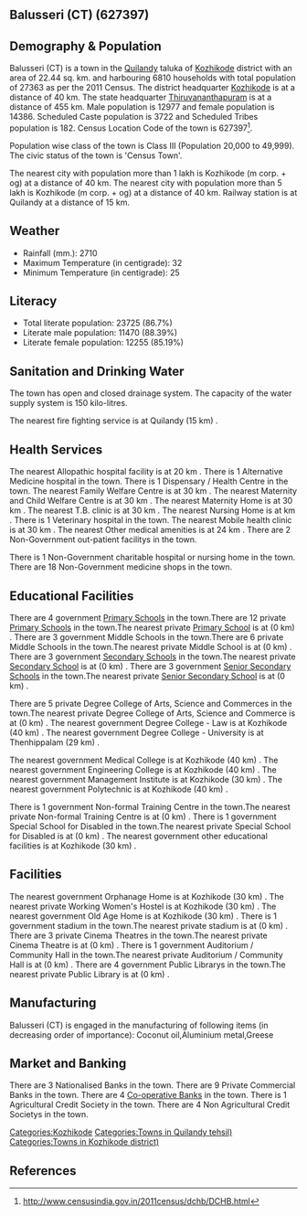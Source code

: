{{Infobox settlement
| name=Balusseri (CT)
| native_name=
| native_name_lang=
| other_name=
| nickname=
| settlement_type=Town
| image_skyline=
| image_alt=
| image_caption=
| pushpin_map=India Kerala
| pushpin_label_position=right
| pushpin_map_alt=
| pushpin_map_caption=Location in Kerala, India
| latd=
| latm=
| lats=
| latNS=
| longd=
| longm=
| longs=
| longEW=
| coordinates_display=inline,title
| subdivision_type=Country
| subdivision_name={{flag|India}}
| subdivision_type1=[[States and territories of India|State]]
| subdivision_name1=Kerala 
| subdivision_type2=[[List of districts of India|District]]
| subdivision_name2=Kozhikode
| subdivision_type3=Tahsil
| subdivision_name3=Quilandy
| website=
| established_title=<!-- Established -->
| established_date=
| founder=
| named_for=
| government_type=
| governing_body=
| unit_pref=Metric
| area_footnotes=
| area_rank=
| area_total_km2=22.44
| elevation_footnotes=
| elevation_m=
| population_total=27363
| population_as_of=2011
| population_rank=
| population_density_km2=1219
| population_demonym=
| population_footnotes=
| demographics_type1=Languages=
| demographics1_title1=Official=
| demographics1_info1=[[Malayalam language|Malayalam]]
| timezone1=[[Indian Standard Time|IST]]
| utc_offset1==+5:30
| postal_code_type=[[Postal Index Number|PIN]]
| postal_code=
| area_code_type=Telephone code
| area_code=
| registration_plate=
| blank1_name_sec1=Nearest city
| blank1_info_sec1=[[Kozhikode (m corp. + og)]]
| blank2_name_sec1=[[Human sex ratio|Sex ratio]]
| blank2_info_sec1=1108
| blank3_name_sec1=Literacy
| blank3_info_sec1=86.7%
| blank1_name_sec2=[[2011 Census of India|2011 census]] code
| blank1_info_sec2=627397
| footnotes=
}}

== Balusseri (CT) (627397) ==

== Demography & Population ==

Balusseri (CT) is a town in the [[Quilandy]] taluka of [[Kozhikode]] district with an area of 22.44 sq. km. and harbouring 6810 households with total population of 27363 as per the 2011 Census. The district headquarter [[Kozhikode]] is at a distance of 40 km. The state headquarter [[Thiruvananthapuram]] is at a distance of 455 km. Male population is 12977 and female population is 14386. Scheduled Caste population is 3722 and Scheduled Tribes population is 182. Census Location Code of the town is 627397<ref>http://www.censusindia.gov.in/2011census/dchb/DCHB.html</ref>.

Population wise class of the town is Class III (Population 20,000 to 49,999).
The civic status of the town is 'Census Town'.

The nearest city with population more than 1 lakh is Kozhikode (m corp. + og) at a distance of 40 km. The nearest city with population more than 5 lakh is Kozhikode (m corp. + og) at a distance of 40 km. Railway station is at Quilandy at a distance of 15 km.


== Weather ==  
* Rainfall (mm.): 2710 
* Maximum Temperature (in centigrade): 32
* Minimum Temperature (in centigrade): 25


== Literacy ==  
* Total literate population: 23725 (86.7%)
* Literate male population: 11470 (88.39%)
* Literate female population: 12255 (85.19%)


== Sanitation and Drinking Water ==  
The town has open and closed drainage system.
The capacity of the water supply system is 150 kilo-litres.

The nearest fire fighting service is at Quilandy (15 km) .


== Health Services ==
The nearest Allopathic hospital facility is at 20 km .
There is 1 Alternative Medicine hospital in the town.
There is 1 Dispensary / Health Centre in the town.
The nearest Family Welfare Centre is at 30 km .
The nearest Maternity and Child Welfare Centre is at 30 km .
The nearest Maternity Home is at 30 km .
The nearest T.B. clinic is at 30 km .
The nearest Nursing Home is at  km .
There is 1 Veterinary hospital in the town.
The nearest Mobile health clinic is at 30 km .
The nearest Other medical amenities is at 24 km .
There are 2 Non-Government out-patient facilitys in the town.

There is 1 Non-Government charitable hospital or nursing home in the town.
There are 18 Non-Government medicine shops in the town.


== Educational Facilities ==
There are 4 government [[Primary School]]s in the town.There are 12 private [[Primary School]]s in the town.The nearest private [[Primary School]] is at  (0 km) .
There are 3 government Middle Schools in the town.There are 6 private Middle Schools in the town.The nearest private Middle School is at  (0 km) .
There are 3 government [[Secondary School]]s in the town.The nearest private [[Secondary School]] is at  (0 km) .
There are 3 government [[Senior Secondary School]]s in the town.The nearest private [[Senior Secondary School]] is at  (0 km) .
 
 
 
 
 
There are 5 private Degree College of Arts, Science and Commerces in the town.The nearest private Degree College of Arts, Science and Commerce is at  (0 km) .
The nearest government Degree College - Law is at Kozhikode (40 km) .
The nearest government Degree College - University is at Thenhippalam (29 km) .
 
The nearest government Medical College is at Kozhikode (40 km) .
The nearest government Engineering College is at Kozhikode (40 km) .
The nearest government Management Institute is at Kozhikode (30 km) .
The nearest government Polytechnic is at Kozhikode (40 km) .
 
There is 1 government Non-formal Training Centre in the town.The nearest private Non-formal Training Centre is at  (0 km) .
There is 1 government Special School for Disabled in the town.The nearest private Special School for Disabled is at  (0 km) .
The nearest government other educational facilities is at Kozhikode (30 km) .


== Facilities ==
The nearest government Orphanage Home is at Kozhikode (30 km) .
The nearest private Working Women's Hostel is at Kozhikode (30 km) .
The nearest government Old Age Home is at Kozhikode (30 km) .
There is 1 government stadium in the town.The nearest private stadium is at  (0 km) .
There are 3 private Cinema Theatres in the town.The nearest private Cinema Theatre is at  (0 km) .
There is 1 government Auditorium / Community Hall in the town.The nearest private Auditorium / Community Hall is at  (0 km) .
There are 4 government Public Librarys in the town.The nearest private Public Library is at  (0 km) .


== Manufacturing ==
Balusseri (CT) is engaged in the manufacturing of following items (in decreasing order of importance): Coconut oil,Aluminium metal,Greese 


== Market and Banking ==
There are 3 Nationalised Banks in the town.
There are 9 Private Commercial Banks in the town.
There are 4 [[Co-operative Bank]]s in the town.
There is 1 Agricultural Credit Society in the town.
There are 4 Non Agricultural Credit Societys in the town.


[[Categories:Kozhikode]]
[[Categories:Towns in Quilandy tehsil)]]
[[Categories:Towns in Kozhikode district)]]


== References ==
{{Reflist}}


